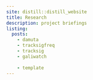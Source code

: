 ```yaml
---
site: distill::distill_website
title: Research
description: project briefings
listing:
  posts:
    - damuta
    - tracksigfreq
    - tracksig
    - galiwatch
    
    - template
---
```

